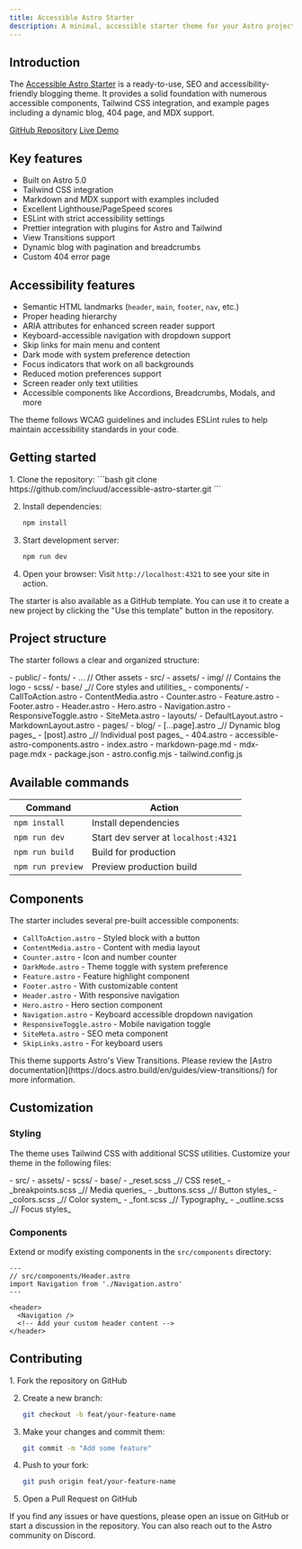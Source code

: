 ```yaml
---
title: Accessible Astro Starter
description: A minimal, accessible starter theme for your Astro projects.
---
```



## Introduction

The [Accessible Astro Starter](https://github.com/incluud/accessible-astro-starter) is a ready-to-use, SEO and accessibility-friendly blogging theme. It provides a solid foundation with numerous accessible components, Tailwind CSS integration, and example pages including a dynamic blog, 404 page, and MDX support.

<div class="flex gap-2 mb-8">
  <a href="https://github.com/incluud/accessible-astro-starter" class="sl-flex">GitHub Repository</a>
  <a href="https://accessible-astro.netlify.app/" class="sl-flex">Live Demo</a>
</div>

## Key features

- Built on Astro 5.0
- Tailwind CSS integration
- Markdown and MDX support with examples included
- Excellent Lighthouse/PageSpeed scores
- ESLint with strict accessibility settings
- Prettier integration with plugins for Astro and Tailwind
- View Transitions support
- Dynamic blog with pagination and breadcrumbs
- Custom 404 error page

## Accessibility features

- Semantic HTML landmarks (`header`, `main`, `footer`, `nav`, etc.)
- Proper heading hierarchy
- ARIA attributes for enhanced screen reader support
- Keyboard-accessible navigation with dropdown support
- Skip links for main menu and content
- Dark mode with system preference detection
- Focus indicators that work on all backgrounds
- Reduced motion preferences support
- Screen reader only text utilities
- Accessible components like Accordions, Breadcrumbs, Modals, and more

<Aside type="tip" title="Best practice">
  The theme follows WCAG guidelines and includes ESLint rules to help maintain accessibility standards in your code.
</Aside>

## Getting started

<Steps>
1. Clone the repository:
   ```bash
   git clone https://github.com/incluud/accessible-astro-starter.git
   ```

2. Install dependencies:
   ```bash
   npm install
   ```

3. Start development server:
   ```bash
   npm run dev
   ```

4. Open your browser:
   Visit `http://localhost:4321` to see your site in action.
</Steps>

<Aside type="tip" title="GitHub template">
  The starter is also available as a GitHub template. You can use it to create a new project by clicking the "Use this template" button in the repository.
</Aside>

## Project structure

The starter follows a clear and organized structure:

<FileTree>
- public/
  - fonts/
  - ... // Other assets
- src/
  - assets/
    - img/ // Contains the logo
    - scss/
      - base/ _// Core styles and utilities_
  - components/
    - CallToAction.astro
    - ContentMedia.astro 
    - Counter.astro
    - Feature.astro
    - Footer.astro
    - Header.astro
    - Hero.astro
    - Navigation.astro
    - ResponsiveToggle.astro
    - SiteMeta.astro
  - layouts/
    - DefaultLayout.astro
    - MarkdownLayout.astro
  - pages/
    - blog/
      - [...page].astro _// Dynamic blog pages_
      - [post].astro _// Individual post pages_
    - 404.astro
    - accessible-astro-components.astro
    - index.astro
    - markdown-page.md
    - mdx-page.mdx
- package.json
- astro.config.mjs
- tailwind.config.js
</FileTree>

## Available commands

| Command | Action |
|---------|--------|
| `npm install` | Install dependencies |
| `npm run dev` | Start dev server at `localhost:4321` |
| `npm run build` | Build for production |
| `npm run preview` | Preview production build |

## Components

The starter includes several pre-built accessible components:

- `CallToAction.astro` - Styled block with a button
- `ContentMedia.astro` - Content with media layout
- `Counter.astro` - Icon and number counter
- `DarkMode.astro` - Theme toggle with system preference
- `Feature.astro` - Feature highlight component
- `Footer.astro` - With customizable content
- `Header.astro` - With responsive navigation
- `Hero.astro` - Hero section component
- `Navigation.astro` - Keyboard accessible dropdown navigation
- `ResponsiveToggle.astro` - Mobile navigation toggle
- `SiteMeta.astro` - SEO meta component
- `SkipLinks.astro` - For keyboard users

<Aside type="note" title="View transitions">
  This theme supports Astro's View Transitions. Please review the [Astro documentation](https://docs.astro.build/en/guides/view-transitions/) for more information.
</Aside>

## Customization

### Styling

The theme uses Tailwind CSS with additional SCSS utilities. Customize your theme in the following files:

<FileTree>
- src/
  - assets/
    - scss/
      - base/
        - _reset.scss _// CSS reset_
        - _breakpoints.scss _// Media queries_
        - _buttons.scss _// Button styles_
        - _colors.scss _// Color system_
        - _font.scss _// Typography_
        - _outline.scss _// Focus styles_
</FileTree>

### Components

Extend or modify existing components in the `src/components` directory:

```astro
---
// src/components/Header.astro
import Navigation from './Navigation.astro'
---

<header>
  <Navigation />
  <!-- Add your custom header content -->
</header>
```

## Contributing

<Steps>
1. Fork the repository on GitHub

2. Create a new branch:
   ```bash
   git checkout -b feat/your-feature-name
   ```

3. Make your changes and commit them:
   ```bash
   git commit -m "Add some feature"
   ```

4. Push to your fork:
   ```bash
   git push origin feat/your-feature-name
   ```

5. Open a Pull Request on GitHub
</Steps>

<Aside type="tip" title="Getting help">
  If you find any issues or have questions, please open an issue on GitHub or start a discussion in the repository. You can also reach out to the Astro community on Discord.
</Aside>